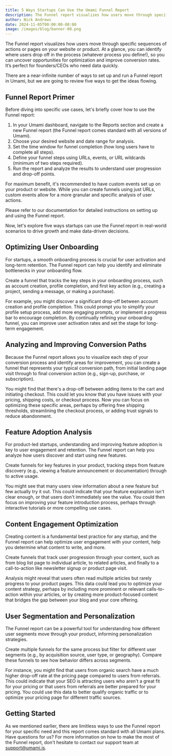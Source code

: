```yaml
---
title: 5 Ways Startups Can Use the Umami Funnel Report
description: The Funnel report visualizes how users move through specific sequences of actions or pages on your website or product.
author: Nick Andrews
date: 2024-11-05T00:00:00-08:00
image: /images/blog/banner-08.png
---
```


The Funnel report visualizes how users move through specific sequences of actions or pages on your website or product. At a glance, you can identify where users drop off in the process (whatever process you define!), so you can uncover opportunities for optimization and improve conversion rates. It’s perfect for founders/CEOs who need data quickly.

There are a near-infinite number of ways to set up and run a Funnel report in Umami, but we are going to review five ways to get the ideas flowing.

## Funnel Report Primer

Before diving into specific use cases, let's briefly cover how to use the Funnel report:

1. In your Umami dashboard, navigate to the Reports section and create a new Funnel report (the Funnel report comes standard with all versions of Umami).
2. Choose your desired website and date range for analysis.
3. Set the time window for funnel completion (how long users have to complete all steps).
4. Define your funnel steps using URLs, events, or URL wildcards (minimum of two steps required).
5. Run the report and analyze the results to understand user progression and drop-off points.

For maximum benefit, it's recommended to have custom events set up on your product or website. While you can create funnels using just URLs, custom events allow for a more granular and specific analysis of user actions.

Please refer to our documentation for detailed instructions on setting up and using the Funnel report.

Now, let's explore five ways startups can use the Funnel report in real-world scenarios to drive growth and make data-driven decisions.

## Optimizing User Onboarding

For startups, a smooth onboarding process is crucial for user activation and long-term retention. The Funnel report can help you identify and eliminate bottlenecks in your onboarding flow.

Create a funnel that tracks the key steps in your onboarding process, such as account creation, profile completion, and first key action (e.g., creating a project, sending a message, or making a purchase).

For example, you might discover a significant drop-off between account creation and profile completion. This could prompt you to simplify your profile setup process, add more engaging prompts, or implement a progress bar to encourage completion. By continually refining your onboarding funnel, you can improve user activation rates and set the stage for long-term engagement.

## Analyzing and Improving Conversion Paths

Because the Funnel report allows you to visualize each step of your conversion process and identify areas for improvement, you can create a funnel that represents your typical conversion path, from initial landing page visit through to final conversion action (e.g., sign-up, purchase, or subscription).

You might find that there's a drop-off between adding items to the cart and initiating checkout. This could let you know that you have issues with your pricing, shipping costs, or checkout process. Now you can focus on optimizing these specific areas, perhaps by offering free shipping thresholds, streamlining the checkout process, or adding trust signals to reduce abandonment.

## Feature Adoption Analysis

For product-led startups, understanding and improving feature adoption is key to user engagement and retention. The Funnel report can help you analyze how users discover and start using new features.

Create funnels for key features in your product, tracking steps from feature discovery (e.g., viewing a feature announcement or documentation) through to active usage.

You might see that many users view information about a new feature but few actually try it out. This could indicate that your feature explanation isn't clear enough, or that users don't immediately see the value. You could then focus on improving your feature introduction process, perhaps through interactive tutorials or more compelling use cases.

## Content Engagement Optimization

Creating content is a fundamental best practice for any startup, and the Funnel report can help optimize user engagement with your content, help you determine what content to write, and more.

Create funnels that track user progression through your content, such as from blog list page to individual article, to related articles, and finally to a call-to-action like newsletter signup or product page visit.

Analysis might reveal that users often read multiple articles but rarely progress to your product pages. This data could lead you to optimize your content strategy, perhaps by including more prominent or relevant calls-to-action within your articles, or by creating more product-focused content that bridges the gap between your blog and your core offering.

## User Segmentation and Personalization

The Funnel report can be a powerful tool for understanding how different user segments move through your product, informing personalization strategies.

Create multiple funnels for the same process but filter for different user segments (e.g., by acquisition source, user type, or geography). Compare these funnels to see how behavior differs across segments.

For instance, you might find that users from organic search have a much higher drop-off rate at the pricing page compared to users from referrals. This could indicate that your SEO is attracting users who aren't a great fit for your pricing or that users from referrals are better prepared for your pricing. You could use this data to better qualify organic traffic or to optimize your pricing page for different traffic sources.

## Getting Started

As we mentioned earlier, there are limitless ways to use the Funnel report for your specific need and this report comes standard with all Umami plans. Have questions for us? For more information on how to make the most of the Funnel report, don't hesitate to contact our support team at support@umami.is.
